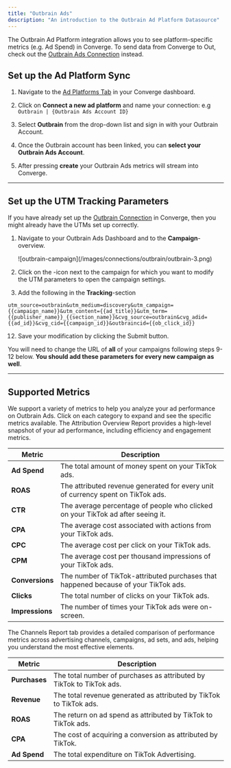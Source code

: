 ```yaml
---
title: "Outbrain Ads"
description: "An introduction to the Outbrain Ad Platform Datasource"
---
```



<Note> The Outbrain Ad Platform integration allows you to see platform-specific metrics (e.g. Ad Spend) in Converge. 
To send data from Converge to Out, check out the [Outbrain Ads Connection](/connections/integrations/taboola) instead.</Note>

## Set up the Ad Platform Sync

1. Navigate to the [Ad Platforms Tab](https://app.runconverge.com/-/ad-platforms) in your Converge dashboard.

2. Click on **Connect a new ad platform** and name your connection: e.g `Outbrain | {Outbrain Ads Account ID}`

3. Select **Outbrain** from the drop-down list and sign in with your Outbrain Account.

4. Once the Outbrain account has been linked, you can **select your Outbrain Ads Account**. 

5. After pressing **create** your Outbrain Ads metrics will stream into Converge.


---

## Set up the UTM Tracking Parameters

<Note> If you have already set up the [Outbrain Connection](/connections/integrations/outbrain) in Converge, then you might already have the UTMs set up correctly. </Note>

1. Navigate to your Outbrain Ads Dashboard and to the **Campaign**-overview.
     <Frame>
    ![outbrain-campaign](/images/connections/outbrain/outbrain-3.png)
    </Frame>

2. Click on the <Icon name="pencil"/>-icon next to the campaign for which you want to modify the UTM parameters to open the campaign settings.

3. Add the following in the **Tracking**-section

```
utm_source=outbrain&utm_medium=discovery&utm_campaign={{campaign_name}}&utm_content={{ad_title}}&utm_term={{publisher_name}}_{{section_name}}&cvg_source=outbrain&cvg_adid={{ad_id}}&cvg_cid={{campaign_id}}&outbraincid={{ob_click_id}}
```

12. Save your modification by clicking the Submit button.

<Warning> You will need to change the URL of **all** of your campaigns following steps 9-12 below. **You should add these parameters for every new campaign as well**.  </Warning>


---

## Supported Metrics

We support a variety of metrics to help you analyze your ad performance on Outbrain Ads. Click on each category to expand and see the specific metrics available.
<AccordionGroup>
<Accordion icon="chart-column" title="Overview Report">
The Attribution Overview Report provides a high-level snapshot of your ad performance, including efficiency and engagement metrics.

| Metric          | Description                                                                         |
| --------------- | ----------------------------------------------------------------------------------- |
| **Ad Spend**    | The total amount of money spent on your TikTok ads.                                 |
| **ROAS**        | The attributed revenue generated for every unit of currency spent on TikTok ads.    |
| **CTR**         | The average percentage of people who clicked on your TikTok ad after seeing it.     |
| **CPA**         | The average cost associated with actions from your TikTok ads.                      |
| **CPC**         | The average cost per click on your TikTok ads.                                      |
| **CPM**         | The average cost per thousand impressions of your TikTok ads.                       |
| **Conversions** | The number of TikTok-attributed purchases that happened because of your TikTok ads. |
| **Clicks**      | The total number of clicks on your TikTok ads.                                      |
| **Impressions** | The number of times your TikTok ads were on-screen.                                 |

</Accordion>

<Accordion icon="network-wired" title="Channels Report">
The Channels Report tab provides a detailed comparison of performance metrics across advertising channels, campaigns, ad sets, and ads, helping you understand the most effective elements.

| Metric        | Description                                                          |
| ------------- | -------------------------------------------------------------------- |
| **Purchases** | The total number of purchases as attributed by TikTok to TikTok ads. |
| **Revenue**   | The total revenue generated as attributed by TikTok to TikTok ads.   |
| **ROAS**      | The return on ad spend as attributed by TikTok to TikTok ads.        |
| **CPA**       | The cost of acquiring a conversion as attributed by TikTok.          |
| **Ad Spend**  | The total expenditure on TikTok Advertising.                         |

</Accordion>
</AccordionGroup>